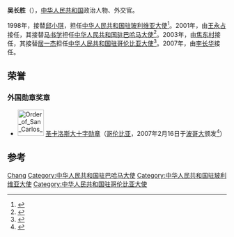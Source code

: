'''吴长胜'''（{{bd|？|}}），[[中华人民共和国|中华人民共和国]]政治人物、外交官。

1998年，接替[[邱小琪|邱小琪]]，担任[[中国驻玻利维亚大使列表|中华人民共和国驻玻利维亚大使]]<ref>{{cite web |title = 驻玻利维亚历任大使 |url = http://www.fmprc.gov.cn/mfa_chn/ziliao_611306/wjrw_611324/2167_611334/2174_611348/t9283.shtml |publisher = 中华人民共和国外交部 |accessdate = 2014-11-11 |archive-date = 2015-09-24 |archive-url = https://web.archive.org/web/20150924050241/http://www.fmprc.gov.cn/mfa_chn/ziliao_611306/wjrw_611324/2167_611334/2174_611348/t9283.shtml |dead-url = no }}</ref>。2001年，由[[王永占|王永占]]接任，其接替[[马书学|马书学]]担任[[中国驻巴哈马大使列表|中华人民共和国驻巴哈马大使]]<ref>{{cite web |title = 驻巴哈马历任大使 |url = http://www.fmprc.gov.cn/mfa_chn/ziliao_611306/wjrw_611324/2167_611334/2174_611348/t9281.shtml |publisher = 中华人民共和国外交部 |accessdate = 2014-11-11 |archive-date = 2014-10-26 |archive-url = https://web.archive.org/web/20141026071844/http://www.fmprc.gov.cn/mfa_chn/ziliao_611306/wjrw_611324/2167_611334/2174_611348/t9281.shtml |dead-url = no }}</ref>。2003年，由[[焦东村|焦东村]]接任，其接替[[居一杰|居一杰]]担任[[中国驻哥伦比亚大使列表|中华人民共和国驻哥伦比亚大使]]<ref>{{cite web |title = 驻哥伦比亚共和国历任大使 |url = http://www.fmprc.gov.cn/mfa_chn/ziliao_611306/wjrw_611324/2167_611334/2174_611348/t9285.shtml |publisher = 中华人民共和国外交部 |accessdate = 2014-11-11 |archive-date = 2015-09-24 |archive-url = https://web.archive.org/web/20150924050244/http://www.fmprc.gov.cn/mfa_chn/ziliao_611306/wjrw_611324/2167_611334/2174_611348/t9285.shtml |dead-url = no }}</ref>。2007年，由[[李长华_(外交官)|李长华]]接任。

==荣誉==
===外国勋章奖章===
* [[File:Order_of_San_Carlos_-_Grand_Cross_(Colombia)_-_ribbon_bar.png|60px]] [[圣卡洛斯勋章|圣卡洛斯大十字勋章]]（[[哥伦比亚|哥伦比亚]]，2007年2月16日于[[波哥大|波哥大]]颁发<ref>{{cite web |title=哥伦比亚政府向吴长胜大使授勋 |url=https://www.mfa.gov.cn/chn/pds/gjhdq/gj/nmz/1206_4/1206x2/t431418.htm |website=中华人民共和国外交部 |publisher=中华人民共和国驻哥伦比亚大使馆 |date=2007-02-16 |accessdate=2022-01-16 |archive-date=2022-01-16 |archive-url=https://web.archive.org/web/20220116104336/https://www.mfa.gov.cn/chn/pds/gjhdq/gj/nmz/1206_4/1206x2/t431418.htm |dead-url=no }}</ref>）

== 参考 ==
{{reflist}}

{{start box}}
{{s-dip}}
{{succession box|[[邱小琪|邱小琪]]|[[王永占|王永占]]|[[中国驻玻利维亚大使列表|中华人民共和国驻玻利维亚大使]]|1998年9月-2000年8月}}
{{succession box|[[马书学|马书学]]|[[焦东村|焦东村]]|[[中国驻巴哈马大使列表|中华人民共和国驻巴哈马大使]]|2001年7月-2003年6月}}
{{succession box|[[居一杰|居一杰]]|[[李长华_(外交官)|李长华]]|[[中国驻哥伦比亚大使列表|中华人民共和国驻哥伦比亚大使]]|2003年8月-2007年2月}}
{{end box}}
{{中国政治人物小作品}}

{{Authority control}}
{{DEFAULTSORT:Wu吴}}
[[Category:吴姓|Chang]]
[[Category:中华人民共和国驻巴哈马大使|Category:中华人民共和国驻巴哈马大使]]
[[Category:中华人民共和国驻玻利维亚大使|Category:中华人民共和国驻玻利维亚大使]]
[[Category:中华人民共和国驻哥伦比亚大使|Category:中华人民共和国驻哥伦比亚大使]]